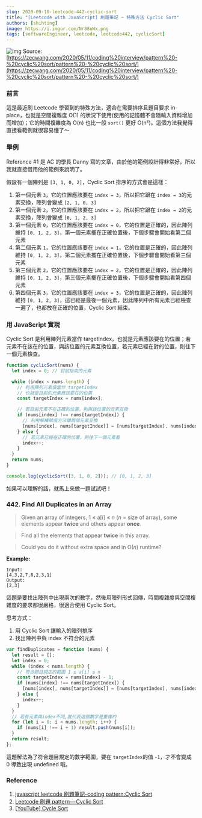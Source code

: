 ```yaml
---
slug: 2020-09-10-leetcode-442-cyclic-sort
title: "[Leetcode with JavaScript] 刷題筆記 — 特殊方法 Cyclic Sort"
authors: [shihting]
image: https://i.imgur.com/Nr88uWx.png
tags: [softwareEngineer, leetcode, leetcode442, cyclicSort]
---
```


![img](https://i.imgur.com/Nr88uWx.png)
Source: [https://zecwang.com/2020/05/11/coding%20interview/pattern%20-%20cyclic%20sort/pattern%20-%20cyclic%20sort/](https://zecwang.com/2020/05/11/coding%20interview/pattern%20-%20cyclic%20sort/pattern%20-%20cyclic%20sort/)

### 前言

這是最近刷 Leetcode 學習到的特殊方法，適合在需要排序且題目要求 in-place，也就是空間複雜度 O(1) 的狀況下使用(使用的記憶體不會隨輸入資料增加而增加)；它的時間複雜度為 O(n) 也比一般 `sort()` 更好 O(n²)。這個方法我覺得直接看範例就很容易懂了～

### 舉例

Reference #1 是 AC 的學長 Danny 寫的文章，由於他的範例設計得非常好，所以我就直接借用他的範例來說明了。

假設有一個陣列是 `[3, 1, 0, 2]`，Cyclic Sort 排序的方式會是這樣：

1. 第一個元素 `3`，它的位置應該要在 `index = 3`，所以把它跟在 `index = 3`的元素交換，陣列會變成 `[2, 1, 0, 3]`
2. 第一個元素 `2`，它的位置應該要在 `index = 2`，所以把它跟在 `index = 2`的元素交換，陣列會變成 `[0, 1, 2, 3]`
3. 第一個元素 `0`，它的位置應該要在 `index = 0`，它的位置是正確的，因此陣列維持 `[0, 1, 2, 3]`，第一個元素擺在正確位置後，下個步驟會開始看第二個元素
4. 第二個元素 `1`，它的位置應該要在 `index = 1`，它的位置是正確的，因此陣列維持 `[0, 1, 2, 3]`，第二個元素擺在正確位置後，下個步驟會開始看第三個元素
5. 第三個元素 `2`，它的位置應該要在 `index = 2`，它的位置是正確的，因此陣列維持 `[0, 1, 2, 3]`，第三個元素擺在正確位置後，下個步驟會開始看第四個元素
6. 第四個元素 `3`，它的位置應該要在 `index = 3`，它的位置是正確的，因此陣列維持 `[0, 1, 2, 3]`，這已經是最後一個元素，因此陣列中所有元素已經檢查一遍了，也都放在正確的位置，Cyclic Sort 結束。

### 用 JavaScript 實現

Cyclic Sort 是利用陣列元素當作 targetIndex，也就是元素應該要在的位置；若元素不在該在的位置，與該位置的元素互換位置，若元素已經在對的位置，則往下一個元素檢查。

```js copy showLineNumbers
function cyclicSort(nums) {
  let index = 0; // 目前指向的元素

  while (index < nums.length) {
    // 利用陣列元素值當作 targetIndex
    // 也就是目前的元素應該要在的位置
    const targetIndex = nums[index];

    // 若目前元素不在正確的位置，則與該位置的元素互換
    if (nums[index] !== nums[targetIndex]) {
      // 利用解構賦值方法讓兩個元素互換
      [nums[index], nums[targetIndex]] = [nums[targetIndex], nums[index]];
    } else {
      // 若元素已經在正確的位置，則往下一個元素看
      index++;
    }
  }
  return nums;
}

console.log(cyclicSort([3, 1, 0, 2])); // [0, 1, 2, 3]
```

如果可以理解的話，就馬上來做一題試試吧！

### 442. Find All Duplicates in an Array

> Given an array of integers, 1 ≤ a[i] ≤ _n_ (_n_ = size of array), some elements appear **twice** and others appear **once**.

> Find all the elements that appear **twice** in this array.

> Could you do it without extra space and in O(_n_) runtime?

**Example:**

```
Input:
[4,3,2,7,8,2,3,1]
Output:
[2,3]
```

這題是要找出陣列中出現兩次的數字，然後用陣列形式回傳，時間複雜度與空間複雜度的要求都很嚴格，很適合使用 Cyclic Sort。

思考方式：

1. 用 Cyclic Sort 讓輸入的陣列排序
2. 找出陣列中與 index 不符合的元素

```js copy showLineNumbers
var findDuplicates = function (nums) {
  let result = [];
  let index = 0;
  while (index < nums.length) {
    // 符合題目規定的範圍 1 ≤ a[i] ≤ n
    const targetIndex = nums[index] - 1;
    if (nums[index] !== nums[targetIndex]) {
      [nums[index], nums[targetIndex]] = [nums[targetIndex], nums[index]];
    } else {
      index++;
    }
  }
  // 若有元素與index不同,就代表這個數字是重複的
  for (let i = 0; i < nums.length; i++) {
    if (nums[i] !== i + 1) result.push(nums[i]);
  }
  return result;
};
```

這題解法為了符合題目規定的數字範圍，要在 `targetIndex`的值 `-1`，才不會變成 0 導致出現 undefined 哦。

### Reference

1. [javascript leetcode 刷題筆記-coding pattern:Cyclic Sort](https://eruditeness.news.blog/2020/08/26/javascript-leetcode刷題筆記-coding-patterncyclic-sort/)
2. [Leetcode 刷題 pattern — Cyclic Sort](https://blog.techbridge.cc/2020/02/16/leetcode-刷題-pattern-cyclic-sort/)
3. [[YouTube\] Cycle Sort](https://www.youtube.com/watch?v=ZSJGf5Ngw18)
